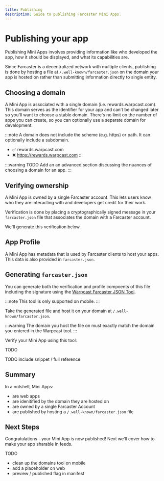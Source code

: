 ```yaml
---
title: Publishing
description: Guide to publishing Farcaster Mini Apps.
---
```


# Publishing your app

Publishing Mini Apps involves providing information like who developed the app,
how it should be displayed, and what its capabilities are.

Since Farcaster is a decentralized network with multiple clients, publishing is
done by hosting a file at `/.well-known/farcaster.json` on the domain your app
is hosted on rather than submitting information directly to single entity.


## Choosing a domain

A Mini App is associated with a single domain (i.e. rewards.warpcast.com). This
domain serves as the identifier for your app and can't be changed later so
you'll want to choose a stable domain. There's no limit on the number of apps
you can create, so you can optionally use a separate domain for development.

:::note
A domain does not include the scheme (e.g. https) or path. It can optionally
include a subdomain.
- ✅ rewards.warpcast.com
- ❌ https://rewards.warpcast.com
:::

:::warning
TODO Add an an advanced section discussing the nuances of choosing a domain for an
app.
:::

## Verifying ownership

A Mini App is owned by a single Farcaster account. This lets users know who
they are interacting with and developers get credit for their work.

Verification is done by placing a cryptographically signed message in your
`farcaster.json` file that associates the domain with a Farcaster account. 

We'll generate this verification below.


## App Profile 

A Mini App has metadata that is used by Farcaster clients to host your apps.
This data is also provided in `farcaster.json`.


## Generating `farcaster.json`

You can generate both the verification and profile compoents of this file
including the signature using the [Warpcast Farcaster JSON
Tool](https://warpcast.com/~/developers/domains). 

:::note
This tool is only supported on mobile. 
:::

Take the generated file and host it on your domain at
`/.well-known/farcaster.json`.

:::warning
The domain you host the file on must exactly match the domain you entered in
the Warpcast tool.
:::

Verify your Mini App using this tool:

TODO

TODO include snippet / full reference

## Summary

In a nutshell, Mini Apps:
- are web apps
- are idenitified by the domain they are hosted on
- are owned by a single Farcaster Account 
- are published by hosting a `/.well-known/farcaster.json` file

## Next Steps

Congratulations—your Mini App is now published! Next we'll cover how to make
your app sharable in feeds.

TODO
- clean up the domains tool on mobile
- add a placeholder on web
- preview / published flag in manifest
